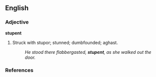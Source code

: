==English==

===Adjective===
'''stupent'''

# Struck with stupor; stunned; dumbfounded; aghast.
#:''He stood there flabbergasted, '''stupent''', as she walked out the door.''

===References===
{{R:Century 1911}}